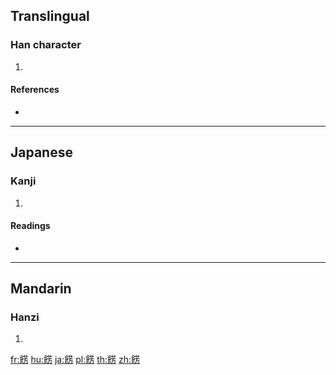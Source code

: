 {{character info/new}}
{{also|飾}}
==Translingual==

===Han character===
{{Han char|rn=184|rad=食|as=07|sn=16|four=|canj=OITYS}}

# {{defn|Han|sort=食07}}

====References====
* {{Han ref|kx=1421.220|dkj=44212|dj=1947.070|hdz=74458.070|uh=991D|ud=39197}}

----

==Japanese==

===Kanji===
{{ja-kanji|grade=|rs=食07}}

# {{defn|lang=ja|sort=食07}}

====Readings====
* {{ja-readings|on=[[しょく]] (shoku), [[ちょく]] (choku)|kun=[[かざる]] (kazaru), [[かざり]] (kazari)}}

----

==Mandarin==

===Hanzi===
{{cmn-hanzi|pin=[[shì]] ([[shi4]])|wg=shih<sup>4</sup>}}

# {{defn|lang=cmn|sort=食07}}

[[fr:餝]]
[[hu:餝]]
[[ja:餝]]
[[pl:餝]]
[[th:餝]]
[[zh:餝]]